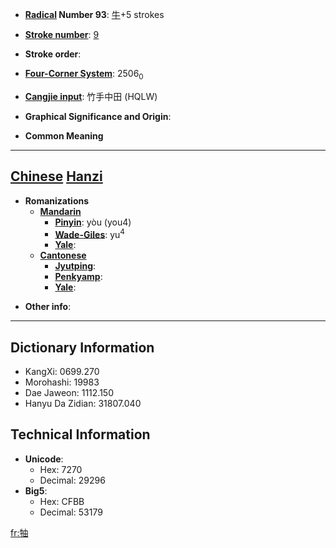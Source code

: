 * '''[[Wiktionary:Chinese radical index| Radical]] Number 93''': [[Wiktionary:Chinese radical index 牛|牛]]+5 strokes

* '''[[Wiktionary:Chinese total strokes index|Stroke number]]''': [[Wiktionary:Chinese total strokes index 9|9]]

* '''Stroke order''': 

* '''[[Wiktionary:Chinese four corner index|Four-Corner System]]''': 2506<sub>0</sub>

* '''[[Wiktionary:Chinese Cangjie index|Cangjie input]]''': 竹手中田 (HQLW)

* '''Graphical Significance and Origin''': 

* '''Common Meaning'''

----

== [[Chinese]] [[Hanzi]] ==

* '''Romanizations'''
** '''[[Mandarin]]'''
*** '''[[Pinyin]]''': yòu (you4)
*** '''[[Wade-Giles]]''': yu<sup>4</sup>
*** '''[[Yale]]''': 
** '''[[Cantonese]]'''
*** '''[[Jyutping]]''':
*** '''[[Penkyamp]]''': 
*** '''[[Yale]]''': 

* '''Other info''': 

----

== Dictionary Information ==

* KangXi: 0699.270
* Morohashi: 19983
* Dae Jaweon: 1112.150
* Hanyu Da Zidian: 31807.040

== Technical Information ==

* '''Unicode''':
** Hex: 7270
** Decimal: 29296
* '''Big5''':
** Hex: CFBB
** Decimal: 53179

[[fr:牰]]